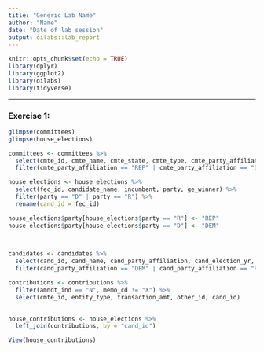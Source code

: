 ```yaml
---
title: "Generic Lab Name"
author: "Name"
date: "Date of lab session"
output: oilabs::lab_report
---
```


```r
knitr::opts_chunk$set(echo = TRUE)
library(dplyr)
library(ggplot2)
library(oilabs)
library(tidyverse)
```

* * *

### Exercise 1: 

```r

glimpse(committees)
glimpse(house_elections)

committees <- committees %>%
  select(cmte_id, cmte_name, cmte_state, cmte_type, cmte_party_affiliation, cand_id) %>%
  filter(cmte_party_affiliation == "REP" | cmte_party_affiliation == "DEM")

house_elections <- house_elections %>%
  select(fec_id, candidate_name, incumbent, party, ge_winner) %>%
  filter(party == "D" | party == "R") %>%
  rename(cand_id = fec_id)

house_elections$party[house_elections$party == "R"] <- "REP"
house_elections$party[house_elections$party == "D"] <- "DEM"

  
```



```r

candidates <- candidates %>%
  select(cand_id, cand_name, cand_party_affiliation, cand_election_yr, cand_office_state, cand_office, cand_office_district, cand_ici) %>%
  filter(cand_party_affiliation == "DEM" | cand_party_affiliation == "REP")

```



```r

contributions <- contributions %>%
  filter(amndt_ind == "N", memo_cd != "X") %>%
  select(cmte_id, entity_type, transaction_amt, other_id, cand_id)
  

```



```r

house_contributions <- house_elections %>%
  left_join(contributions, by = "cand_id")

View(house_contributions)

```



